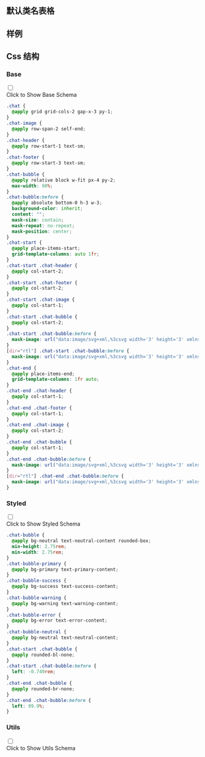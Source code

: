 

## 默认类名表格
  
<CssTable name="chat" />
  
## 样例
  
<Demo></Demo>
  
## Css 结构


### Base

<div className="collapse">
<input type="checkbox" /> 
<div class="collapse-title px-0">
<span class="btn">Click to Show Base Schema</span>
</div>
<div class="collapse-content"> 

```css
.chat {
  @apply grid grid-cols-2 gap-x-3 py-1;
}
.chat-image {
  @apply row-span-2 self-end;
}
.chat-header {
  @apply row-start-1 text-sm;
}
.chat-footer {
  @apply row-start-3 text-sm;
}
.chat-bubble {
  @apply relative block w-fit px-4 py-2;
  max-width: 90%;
}
.chat-bubble:before {
  @apply absolute bottom-0 h-3 w-3;
  background-color: inherit;
  content: "";
  mask-size: contain;
  mask-repeat: no-repeat;
  mask-position: center;
}
.chat-start {
  @apply place-items-start;
  grid-template-columns: auto 1fr;
}
.chat-start .chat-header {
  @apply col-start-2;
}
.chat-start .chat-footer {
  @apply col-start-2;
}
.chat-start .chat-image {
  @apply col-start-1;
}
.chat-start .chat-bubble {
  @apply col-start-2;
}
.chat-start .chat-bubble:before {
  mask-image: url("data:image/svg+xml,%3csvg width='3' height='3' xmlns='http://www.w3.org/2000/svg'%3e%3cpath fill='black' d='m 0 3 L 3 3 L 3 0 C 3 1 1 3 0 3'/%3e%3c/svg%3e");
}
[dir="rtl"] .chat-start .chat-bubble:before {
  mask-image: url("data:image/svg+xml,%3csvg width='3' height='3' xmlns='http://www.w3.org/2000/svg'%3e%3cpath fill='black' d='m 0 3 L 1 3 L 3 3 C 2 3 0 1 0 0'/%3e%3c/svg%3e");
}
.chat-end {
  @apply place-items-end;
  grid-template-columns: 1fr auto;
}
.chat-end .chat-header {
  @apply col-start-1;
}
.chat-end .chat-footer {
  @apply col-start-1;
}
.chat-end .chat-image {
  @apply col-start-2;
}
.chat-end .chat-bubble {
  @apply col-start-1;
}
.chat-end .chat-bubble:before {
  mask-image: url("data:image/svg+xml,%3csvg width='3' height='3' xmlns='http://www.w3.org/2000/svg'%3e%3cpath fill='black' d='m 0 3 L 1 3 L 3 3 C 2 3 0 1 0 0'/%3e%3c/svg%3e");
}
[dir="rtl"] .chat-end .chat-bubble:before {
  mask-image: url("data:image/svg+xml,%3csvg width='3' height='3' xmlns='http://www.w3.org/2000/svg'%3e%3cpath fill='black' d='m 0 3 L 3 3 L 3 0 C 3 1 1 3 0 3'/%3e%3c/svg%3e");
}

```

</div>
</div>



### Styled

<div className="collapse">
<input type="checkbox" /> 
<div class="collapse-title px-0">
<span class="btn">Click to Show Styled Schema</span>
</div>
<div class="collapse-content"> 

```css
.chat-bubble {
  @apply bg-neutral text-neutral-content rounded-box;
  min-height: 2.75rem;
  min-width: 2.75rem;
}
.chat-bubble-primary {
  @apply bg-primary text-primary-content;
}
.chat-bubble-success {
  @apply bg-success text-success-content;
}
.chat-bubble-warning {
  @apply bg-warning text-warning-content;
}
.chat-bubble-error {
  @apply bg-error text-error-content;
}
.chat-bubble-neutral {
  @apply bg-neutral text-neutral-content;
}
.chat-start .chat-bubble {
  @apply rounded-bl-none;
}
.chat-start .chat-bubble:before {
  left: -0.749rem;
}
.chat-end .chat-bubble {
  @apply rounded-br-none;
}
.chat-end .chat-bubble:before {
  left: 99.9%;
}

```

</div>
</div>



### Utils

<div className="collapse">
<input type="checkbox" /> 
<div class="collapse-title px-0">
<span class="btn">Click to Show Utils Schema</span>
</div>
<div class="collapse-content"> 

```css

```

</div>
</div>



